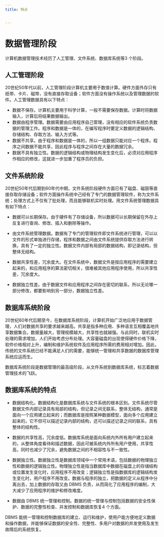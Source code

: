 ```yaml
---
title: 特点


---
```


# 数据管理阶段

计算机数据管理技术经历了人工管理、文件系统、数据库系统等3 个阶段。

## 人工管理阶段

20世纪50年代以前，人工管理阶段计算机主要用于数值计算。硬件方面外存只有纸带、卡片、磁带，没有直接存取设备；软件方面没有操作系统以及管理数据的软件。人工管理数据具有以下特点：

- 数据不保存。计算机主要用于科学计算，一般不需要保存数据。计算时将数据输入，计算后将结果数据输出。
- 数据由程序管理。数据需要由应用程序自己管理，没有相应的软件系统负责数据的管理工作。程序和数据是一体的，在编写程序时要定义数据的逻辑结构、存储结构、存取方法、输入方式等。
- 数据不共享。由于程序和数据是一体的，所以一组数据只能对应一个程序。程序之间数据不能共享，因此程序与程序之间存在大量的数据冗余。
- 数据不具有独立性。数据的逻辑结构或物理结构发生变化后，必须对应用程序作相应的修改，这就进一步加重了程序员的负担。

## 文件系统阶段

20世纪50年代后期到60年代中期，文件系统阶段硬件方面已有了磁盘、磁鼓等直接存取存储设备；软件方面操作系统中己经有了专门的数据管理软件，称为文件系统；处理方式上不仅有了批处理，而且能够联机实时处理。用文件系统管理数据具有如下特点：

- 数据可以长期保存。由于硬件有了存储设备，所以数据可以长期保留在外存上反复进行查询、修改、插入和删除等操作。
- 由文件系统管理数据。数据有了专门的管理软件即文件系统进行管理，可以以文件的形式单独进行存储，程序和数据之间由文件系统提供存取方法进行转换，具有了一定的独立性。数据文件内部有局部的数据结构，即记录结构，但整体无结构。

- 数据共享性差，冗余度大。在文件系统中，数据文件是按应用程序的需要建立起来的，和应用程序的算法密切相关，很难被其他应用程序使用，所以共享性差，冗余度大。
- 数据独立性差。由于数据文件和应用程序之间存在密切的联系，所以无论哪一部分修改，都要影响到另一部分，数据独立性差。

## 数据库系统阶段

20世纪60年代后期至今，在数据库系统阶段，计算机开始广泛地应用于数据管理，人们对数据共享的要求越来越高。共享是指多种应用、多种语言互相覆盖地共享数据集合。数据量越大，管理规模越大，共享性也就越强。与此同时，联机实时处理的需求增加，人们开始考虑分布处理。大容量磁盘的出现使得硬件价格下降，软件价格相对上升，编制和维护系统软件及应用程序所需的费用相对增加。因此，传统的文件系统已经不能满足人们的需要，能够统一管理和共享数据的数据库管理系统应运而生。

数据库系统阶段是数据管理的最高级阶段，从文件系统到数据库系统，标志着数据管理技术的飞跃。

## 数据库系统的特点

- 数据结构化。数据结构化是数据库系统与文件系统的根本区别。文件系统尽管数据文件内部记录具有局部的结构，但记录之间无联系，整体无结构，通常是面向一个应用建立起来的；而数据库是按照某种数据模型，面向多个应用建立起来的，它不但可以描述记录内部的结构，还可以描述记录之间的联系，具有整体的结构性。

- 数据的共享性高，冗余度低。数据库系统是面向系统内外所有用户建立起来的，从整体角度看待和描述数据，因此可被系统内外所有用户使用，共享性高，同时也减少了冗余，避免数据之间的不相容性与不一致性。
- 数据独立性。数据独立性是数据库领域中一个常用术语，包括数据的物理独立性和数据的逻辑独立性。物理独立性是指当数据库中数据在磁盘上的存储结构或位置发生变化时，应用程序不用改变；逻辑独立性是指数据库的逻辑结构发生变化时，用户程序不用改变。数据与程序的独立，把数据的定义从程序中分离出去，加上数据的存取又由 DBMS
  负责，从而简化了应用程序的编制，大大减少了应用程序的维护和修改难度。
- 数据由 DBMS 统一管理和控制。数据的统一管理与控制包括数据的安全性保护、数据的完整性检查、并发控制和数据库恢复4 个方面。

DBMS 能统一管理和控制数据库的建立、运行和维护，使用户能方便地定义数据和操作数据，并能够保证数据的安全性、完整性、多用户对数据的并发使用及发生故障后的系统恢复。

            